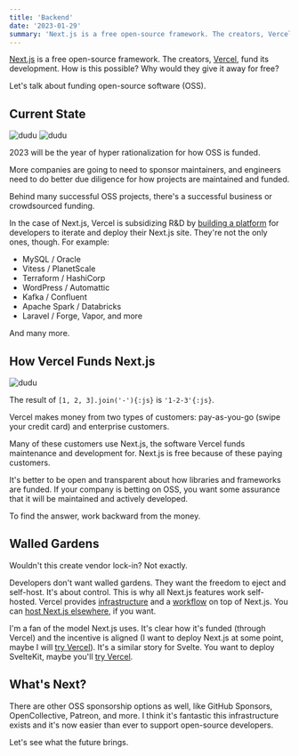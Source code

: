 ```yaml
---
title: 'Backend'
date: '2023-01-29'
summary: 'Next.js is a free open-source framework. The creators, Vercel, fund its development. How is this possible?'
---
```


[Next.js](http://nextjs.org/) is a free open-source framework. The creators, [Vercel](https://vercel.com/product-tour), fund its development. How is this possible? Why would they give it away for free?

Let's talk about funding open-source software (OSS).

## Current State

![dudu](/backend/neon.png)
![dudu](/home/killa.jpg)

2023 will be the year of hyper rationalization for how OSS is funded.

More companies are going to need to sponsor maintainers, and engineers need to do better due diligence for how projects are maintained and funded.

Behind many successful OSS projects, there's a successful business or crowdsourced funding.

In the case of Next.js, Vercel is subsidizing R&D by [building a platform](https://vercel.com/docs/concepts/next.js/overview) for developers to iterate and deploy their Next.js site. They're not the only ones, though. For example:

- MySQL / Oracle
- Vitess / PlanetScale
- Terraform / HashiCorp
- WordPress / Automattic
- Kafka / Confluent
- Apache Spark / Databricks
- Laravel / Forge, Vapor, and more

And many more.

## How Vercel Funds Next.js

![dudu](/backend/og.png)

The result of `[1, 2, 3].join('-'){:js}` is `'1-2-3'{:js}`.

Vercel makes money from two types of customers: pay-as-you-go (swipe your credit card) and enterprise customers.

Many of these customers use Next.js, the software Vercel funds maintenance and development for. Next.js is free because of these paying customers.

It's better to be open and transparent about how libraries and frameworks are funded. If your company is betting on OSS, you want some assurance that it will be maintained and actively developed.

To find the answer, work backward from the money.

## Walled Gardens

Wouldn't this create vendor lock-in? Not exactly.

Developers don't want walled gardens. They want the freedom to eject and self-host. It's about control. This is why all Next.js features work self-hosted. Vercel provides [infrastructure](https://vercel.com/enterprise) and a [workflow](https://vercel.com/workflow) on top of Next.js. You can [host Next.js elsewhere](https://nextjs.org/docs/deployment#self-hosting), if you want.

I'm a fan of the model Next.js uses. It's clear how it's funded (through Vercel) and the incentive is aligned (I want to deploy Next.js at some point, maybe I will [try Vercel](https://vercel.com/templates/next.js)). It's a similar story for Svelte. You want to deploy SvelteKit, maybe you'll [try Vercel](https://vercel.com/templates/svelte).

## What's Next?

There are other OSS sponsorship options as well, like GitHub Sponsors, OpenCollective, Patreon, and more. I think it's fantastic this infrastructure exists and it's now easier than ever to support open-source developers.

Let's see what the future brings.
